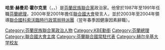 {{BLP unsourced|time=2022-03-29T07:13:13+00:00}}
{{Infobox Prime Minister 
|name = 哈里·霍尔克里
|image= holkeri.jpg
|nationality   = {{FIN}}
|order         = [[芬蘭總理|芬蘭總理]]
|term_start    = 1987年4月30日
|term_end      = 1991年4月26日
|deputy        = [[卡莱维·索尔萨|卡莱维·索尔萨]]（1987年–1989年）<br>{{tsl|en|Pertti Paasio|佩尔蒂·帕西欧}} (1989–1991)
|predecessor   = [[卡莱维·索尔萨|卡莱维·索尔萨]]
|successor     = [[埃斯科·阿霍|埃斯科·阿霍]]
|birth_date    = {{birth date|1937|1|6}}
|birth_place   = [[芬蘭|芬蘭]][[奥里佩|奥里佩]]
|death_date    = {{death date and age|2011|8|7|1937|01|06}}
|death_place   = 芬蘭[[赫爾辛基|赫爾辛基]]
|party         = [[民族联合党_(芬兰)|民族聯合黨]]
|spouse        = Marja-Liisa Lepistö
|profession    = 政治學碩士
}}
'''哈里·赫曼尼·霍尔克里'''（{{lang-fi|Harri Hermanni Holkeri}}，{{IPA-fi|ˈhɑrːi ˈhɛrmɑnːi ˈhɔlkɛri}}，{{bd|1937年|1月6日|2011年|8月7日|catIdx=Holkeri, Harri Mermanni}}）是[[芬蘭|芬蘭]][[民族联合党_(芬兰)|民族聯合黨]]政治家。他曾於1987年至1991年任職[[芬蘭總理|芬蘭總理]]，2000年至2001年擔任[[聯合國大會|聯合國大會]]發言人，並於2003年至2004年領導[[聯合國科索沃臨時行政當局特派團|聯合國科索沃臨時行政當局特派團]]（翌年春季因健康因素辭職）。

{{Authority control}}
{{DEFAULTSORT:Holkeri, Harri}}

[[Category:芬蘭民族聯合黨政治人物|Category:芬蘭民族聯合黨政治人物]]
[[Category:KBE勳銜|Category:KBE勳銜]]
[[Category:芬蘭總理|Category:芬蘭總理]]
[[Category:聯合國大會主席|Category:聯合國大會主席]]
[[Category:芬蘭聯合國常駐代表|Category:芬蘭聯合國常駐代表]]
[[Category:赫尔辛基大学校友|Category:赫尔辛基大学校友]]
